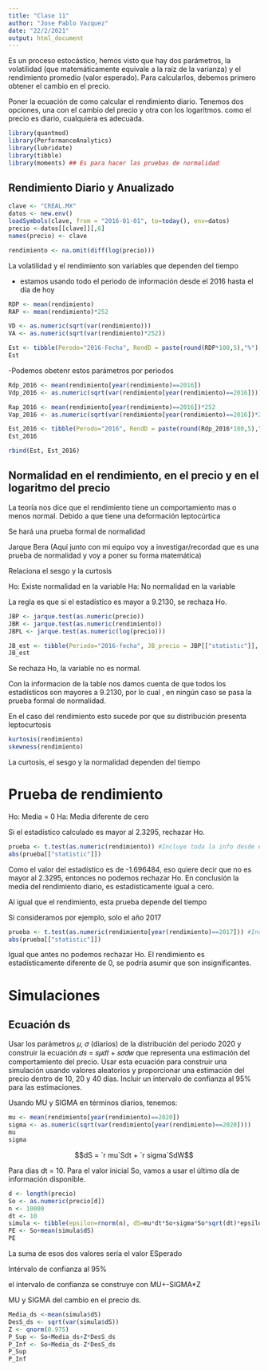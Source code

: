 ---
title: "Clase 11"
author: "Jose Pablo Vazquez"
date: "22/2/2021"
output: html_document
---


Es un proceso estocástico, hemos visto que hay dos parámetros, la volatilidad (que matemáticamente equivale a la raíz de la varianza) y el rendimiento promedio (valor esperado). Para calcularlos, debemos primero obtener el cambio en el precio.

Poner la ecuación de como calcular el rendimiento diario. Tenemos dos opciones, una con el cambio del precio y otra con los logaritmos. como el precio es diario, cualquiera es adecuada.


```{r, include=FALSE}
library(quantmod)
library(PerformanceAnalytics)
library(lubridate)
library(tibble)
library(moments) ## Es para hacer las pruebas de normalidad
```

## Rendimiento Diario y Anualizado

```{r, include=FALSE}
clave <- "CREAL.MX"
datos <- new.env()
loadSymbols(clave, from = "2016-01-01", to=today(), env=datos)
precio <-datos[[clave]][,6]
names(precio) <- clave
```



```{r}
rendimiento <- na.omit(diff(log(precio)))
```


La volatilidad y el rendimiento son variables que dependen del tiempo

- estamos usando todo el periodo de información desde el 2016 hasta el día de hoy
```{r}
RDP <- mean(rendimiento)
RAP <- mean(rendimiento)*252

VD <- as.numeric(sqrt(var(rendimiento)))
VA <- as.numeric(sqrt(var(rendimiento)*252))

Est <- tibble(Perodo="2016-Fecha", RendD = paste(round(RDP*100,5),"%"), VolD = paste(round(VD*100,5),"%"),  RendA = paste(round(RAP*100,5),"%"), VolA=paste(round(VA*100,5),"%"))
Est
```


-Podemos obetenr estos parámetros por periodos


```{r, include=FALSE}
Rdp_2016 <- mean(rendimiento[year(rendimiento)==2016])
Vdp_2016 <- as.numeric(sqrt(var(rendimiento[year(rendimiento)==2016])))

Rap_2016 <- mean(rendimiento[year(rendimiento)==2016])*252
Vap_2016 <- as.numeric(sqrt(var(rendimiento[year(rendimiento)==2016])*252))

Est_2016 <- tibble(Perodo="2016", RendD = paste(round(Rdp_2016*100,5),"%"), VolD = paste(round(Vdp_2016*100,5),"%"),  RendA = paste(round(Rap_2016*100,5),"%"), VolA=paste(round(Vap_2016*100,5),"%"))
Est_2016
```


```{r}
rbind(Est, Est_2016)
```


## Normalidad en el rendimiento, en el precio y en el logaritmo del precio

La teoría nos dice que el rendimiento tiene un comportamiento mas o menos normal. Debido a que tiene una deformación leptocúrtica

Se hará una prueba formal de normalidad

Jarque Bera (Aquí junto con mi equipo voy a investigar/recordad que es una prueba de normalidad y voy a poner su forma matemática)

Relaciona el sesgo y la curtosis


Ho: Existe normalidad en la variable
Ha: No normalidad en la variable

La regla es que si el estadístico es mayor a 9.2130, se rechaza Ho.

```{r}
JBP <- jarque.test(as.numeric(precio))
JBR <- jarque.test(as.numeric(rendimiento))
JBPL <- jarque.test(as.numeric(log(precio)))

JB_est <- tibble(Periodo="2016-fecha", JB_precio = JBP[["statistic"]], JB_rend=JBR[["statistic"]], JB_logPrecio=JBPL[["statistic"]])
JB_est
```
Se rechaza Ho, la variable no es normal.


Con la informacion de la table nos damos cuenta de que todos los estadísticos son mayores a 9.2130, por lo cual , en ningún caso se pasa la prueba formal de normalidad.

En el caso del rendimiento esto sucede por que su distribución presenta leptocurtosis


```{r}
kurtosis(rendimiento)
skewness(rendimiento)
```


La curtosis, el sesgo y la normalidad dependen del tiempo

# Prueba de rendimiento

Ho: Media = 0
Ha: Media diferente de cero

Si el estadístico calculado es mayor al 2.3295, rechazar Ho.

```{r}
prueba <- t.test(as.numeric(rendimiento)) #Incluye toda la info desde el 2016
abs(prueba[["statistic"]])
```

Como el valor del estadístico es de -1.696484, eso quiere decir que no es mayor al 2.3295, entonces no podemos rechazar Ho. En conclusión la media del rendimiento diario, es estadisticamente igual a cero.

Al igual que el rendimiento, esta prueba depende del tiempo

Si consideramos por ejemplo, solo el año 2017

```{r}
prueba <- t.test(as.numeric(rendimiento[year(rendimiento)==2017])) #Incluye toda la info desde el 2016
abs(prueba[["statistic"]])
```

Igual que antes no podemos rechazar Ho. El rendimiento es estadísticamente diferente de 0, se podría asumir que son insignificantes.


# Simulaciones

## Ecuación ds

Usar los parámetros 𝜇, 𝜎 (diarios) de la distribución del periodo 2020 y construir la ecuación 𝑑𝑠 =
𝑠𝜇𝑑𝑡 + 𝑠𝜎𝑑𝑤 que representa una estimación del comportamiento del precio. Usar esta ecuación
para construir una simulación usando valores aleatorios y proporcionar una estimación del precio
dentro de 10, 20 y 40 días. Incluir un intervalo de confianza al 95% para las estimaciones.

Usando MU y SIGMA en términos diarios, tenemos:

```{r}
mu <- mean(rendimiento[year(rendimiento)==2020])
sigma <- as.numeric(sqrt(var(rendimiento[year(rendimiento)==2020])))
mu
sigma
```

$$dS = `r mu`Sdt + `r sigma`SdW$$


Para dias dt = 10. Para el valor inicial So, vamos a usar el último día de información disponible.

```{r}
d <- length(precio)
So <- as.numeric(precio[d])
n <- 10000
dt <- 10
simula <- tibble(epsilon=rnorm(n), dS=mu*dt*So+sigma*So*sqrt(dt)*epsilon)
PE <- So+mean(simula$dS)
PE
```
La suma de esos dos valores sería el valor ESperado

Intérvalo de confianza al 95%

el intervalo de confianza se construye con MU+-SIGMA*Z

MU y SIGMA del cambio en el precio ds.

```{r}
Media_ds <-mean(simula$dS) 
DesS_ds <- sqrt(var(simula$dS))
Z <- qnorm(0.975)
P_Sup <- So+Media_ds+Z*DesS_ds
P_Inf <- So+Media_ds-Z*DesS_ds
P_Sup
P_Inf
```











